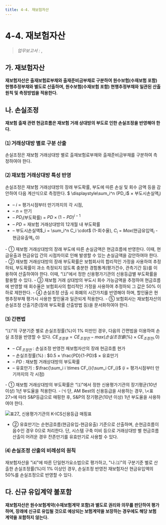 ```yaml
---
title: 4-4. 재보험자산
---
```

# 4-4. 재보험자산

> _업무보고서 :_ <OverlayDemo id ="AI709"/> ,<OverlayDemo id ="AI710"/>

## 가. 재보험자산
**재보험자산은 출재보험료부채와 출재준비금부채로 구분하여 원수보험(수재보험 포함) 현행추정부채와 별도로 산출하며, 원수보험(수재보험 포함) 현행추정부채와 일관된 산출 원칙 및 측정방법을 적용한다.**

## 나. 손실조정
**재보험 출재 관련 현금흐름은 재보험 거래 상대방의 부도로 인한 손실조정을 반영해야 한다.**
### ⑴ 거래상대방 별로 구분 산출
손실조정은 재보험 거래상대방 별로 출재보험료부채와 출재준비금부채를 구분하여 측정하여야 한다.
### ⑵ 재보험 거래상대방 특성 반영
손실조정은 재보험 거래상대방의 장래 부도확률, 부도에 따른 손실 및 회수 금액 등을 감안하여 다음 계산식으로 측정한다.
<GMath title ="손실조정">
$ \displaystyle\sum_i^n (PD_i$ × 부도시손실액$_i)$
<GCmt>
- – $i$ = 평가시점부터 만기까지의 각 시점,
- – $n$ = 만기
- – $PD_i$(부도확률) = $PD \times (1 - PD)^{i-1}$
- – $PD$ = 재보험 거래상대방의 12개월 내 부도확률
- – 부도시손실액$_i = \sum_i^n C_i \cdot$ (1-회수율), $C_i$ = $Max($현금유입액$_i$ - 현금유출액$_i, 0)$
</GCmt>
</GMath>
- ① 재보험 거래상대방의 장래 부도에 따른 손실금액은 현금흐름에 반영한다. 이때, 현금유출과 현금유입 간의 시점차이로 인해 발생할 수 있는 손실금액을 감안하여야 한다.
- ② 재보험 거래상대방의 장래 부도확률은 보험회사의 합리적인 가정을 사용하여 추정하되, 부도확률이 과소 측정되지 않도록 충분한 경험통계(평가건수, 관측기간 등)를 이용하여 산출하여야 한다. 이때,  <OverlayDemo id="452_나"/>“⑴”에서 정한 신용평가기관의 신용등급별 부도확률을 활용할 수 있다.
- ③ 재보험 거래 상대방의 부도시 회수 가능금액을 추정하여 현금흐름에 반영할 때 회수율은 보험회사의 합리적인 가정을 사용하여 추정하되 그 값은 50% 이하로 제한한다.
- ④ 손실조정 산출 시 화폐의 시간가치를 반영해야 하며, 할인율은 현행추정부채 평가시 사용한 할인율과 일관되게 적용한다.
- ⑤ 보험회사는 재보험자산의 손실조정 산출기준(장래 부도확률 산출방법 등)을 문서화하여야 한다.

### ⑶ 간편법
 <OverlayDemo id="244_나"/>“⑴”의 구분기준 별로 손실조정률(%)이 1% 미만인 경우, 다음의 간편법을 이용하여 손실 조정을 반영할 수 있다.
<GMath title ="손실조정 (간편법)">
$CE_{조정후}  = CE_{조정전} - max(손실조정률(\%) × CE_{조정전}, 0)$
<GCmt>
- – $CE_{조정전}$ : 손실조정 반영전 재보험자산의 장래 현금흐름 현가
- – 손실조정률(%) : $0.5 × \frac{PD}{1-PD}$ × 유효만기
- – $PD$ : 재보험 거래상대방의 부도확률
- – 유효만기 : $\frac{\sum_i i \times CF_i}{\sum_i CF_i}$ ($i$ = 평가시점부터 만기까지의 각 시점)
</GCmt>
</GMath>
- ① 재보험 거래상대방의 부도확률은  <OverlayDemo id="452_나"/>“⑴”에서 정한 신용평가기관의 장기평균(10년 이상) 1년 부도율을 적용한다.
  - ㈀ 단, AM Best의 신용등급을 사용하는 경우, \<표27>에 따라 S&P등급으로 매핑한 후, S&P의 장기평균(10년 이상) 1년 부도율을 사용하여야 한다.

![표27_ 신용평가기관의 K-ICS신용등급 매핑표](/kics/table27.png)

- ② 유효만기는 순현금흐름(현금유입-현금유출) 기준으로 산출하며, 순현금흐름이 음수인 경우 0으로 처리한다. 단, 시스템 구축 미비 등으로 거래상대방 별 현금흐름 산출이 어려운 경우 잔존만기를 유효만기로 사용할 수 있다.

### ⑷ 손실조정 산출의 비례성의 원칙
재보험자산을 <OverlayDemo id ="242_나"/> "⑷"에 따른 단일현가요소법으로 평가하고, "나.⑴"의 구분기준 별로 산출한 손실조정률(%)이 1% 이상인 경우, 손실조정 반영전 재보험자산 현금유입액의 50%를 손실조정으로 반영할 수 있다.

## 다. 신규 유입계약 불포함
**재보험자산은 원수보험계약(수재보험계약 포함)과 별도로 권리와 의무를 판단하여 평가 하며, 장래에 신규로 유입될 것으로 예상되는 보험계약을 보장하는 경우에도 해당 보험 계약을 포함하지 않는다.**
